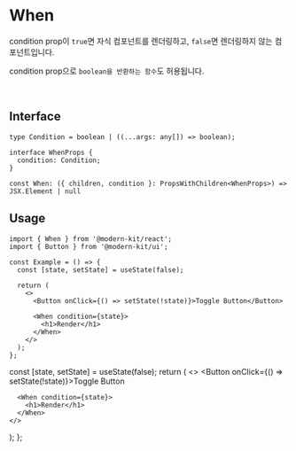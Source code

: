 
# When

condition prop이 `true`면 자식 컴포넌트를 렌더링하고, `false`면 렌더링하지 않는 컴포넌트입니다.

condition prop으로 `boolean을 반환하는 함수`도 허용됩니다.

<br />

## Interface
```tsx
type Condition = boolean | ((...args: any[]) => boolean);

interface WhenProps {
  condition: Condition;
}

const When: ({ children, condition }: PropsWithChildren<WhenProps>) => JSX.Element | null
```

## Usage

```tsx
import { When } from '@modern-kit/react';
import { Button } from '@modern-kit/ui';

const Example = () => {
  const [state, setState] = useState(false);

  return (
    <>
      <Button onClick={() => setState(!state)}>Toggle Button</Button>

      <When condition={state}>
        <h1>Render</h1>
      </When>
    </>
  );
};
```
  const [state, setState] = useState(false);
  return (
    <>
      <Button onClick={() => setState(!state)}>Toggle Button</Button>

      <When condition={state}>
        <h1>Render</h1>
      </When>
    </>
  );
};

<Example />